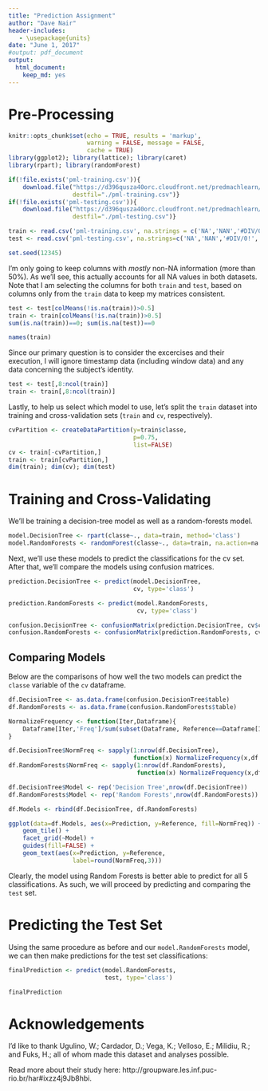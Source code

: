 ```yaml
---
title: "Prediction Assignment"
author: "Dave Nair"
header-includes:
   - \usepackage{units}
date: "June 1, 2017"
#output: pdf_document
output:
  html_document:
    keep_md: yes
---
```


# Pre-Processing

```r
knitr::opts_chunk$set(echo = TRUE, results = 'markup',
                      warning = FALSE, message = FALSE,
                      cache = TRUE)
library(ggplot2); library(lattice); library(caret)
library(rpart); library(randomForest)

if(!file.exists('pml-training.csv')){
    download.file("https://d396qusza40orc.cloudfront.net/predmachlearn/pml-training.csv",
                  destfil="./pml-training.csv")}
if(!file.exists('pml-testing.csv')){
    download.file("https://d396qusza40orc.cloudfront.net/predmachlearn/pml-testing.csv",
                  destfil="./pml-testing.csv")}

train <- read.csv('pml-training.csv', na.strings = c('NA','NAN','#DIV/0!','NaN',''))
test <- read.csv('pml-testing.csv', na.strings=c('NA','NAN','#DIV/0!','NaN',''))

set.seed(12345)
```

I'm only going to keep columns with *mostly* non-NA information (more than 50%). As we'll see, this actually accounts for all NA values in both datasets. Note that I am selecting the columns for both `train` and `test`, based on columns only from the `train` data to keep my matrices consistent. 

```r
test <- test[colMeans(!is.na(train))>0.5]
train <- train[colMeans(!is.na(train))>0.5]
sum(is.na(train))==0; sum(is.na(test))==0

names(train)
```

Since our primary question is to consider the excercises and their execution, I will ignore timestamp data (including window data) and any data concerning the subject's identity.

```r
test <- test[,8:ncol(train)]
train <- train[,8:ncol(train)]
```

Lastly, to help us select which model to use, let's split the `train` dataset into training and cross-validation sets (`train` and `cv`, respectively).

```r
cvPartition <- createDataPartition(y=train$classe,
                                   p=0.75,
                                   list=FALSE)
cv <- train[-cvPartition,]
train <- train[cvPartition,]
dim(train); dim(cv); dim(test)
```

# Training and Cross-Validating

We'll be training a decision-tree model as well as a random-forests model.

```r
model.DecisionTree <- rpart(classe~., data=train, method='class')
model.RandomForests <- randomForest(classe~., data=train, na.action=na.omit)
```

Next, we'll use these models to predict the classifications for the cv set. After that, we'll compare the models using confusion matrices.

```r
prediction.DecisionTree <- predict(model.DecisionTree,
                                   cv, type='class')

prediction.RandomForests <- predict(model.RandomForests,
                                    cv, type='class')

confusion.DecisionTree <- confusionMatrix(prediction.DecisionTree, cv$classe)
confusion.RandomForests <- confusionMatrix(prediction.RandomForests, cv$classe)
```

## Comparing Models

Below are the comparisons of how well the two models can predict the `classe` variable of the `cv` dataframe.

```r
df.DecisionTree <- as.data.frame(confusion.DecisionTree$table)
df.RandomForests <- as.data.frame(confusion.RandomForests$table)

NormalizeFrequency <- function(Iter,Dataframe){
    Dataframe[Iter,'Freq']/sum(subset(Dataframe, Reference==Dataframe[Iter,'Reference'])$Freq)
}

df.DecisionTree$NormFreq <- sapply(1:nrow(df.DecisionTree), 
                                   function(x) NormalizeFrequency(x,df.DecisionTree))
df.RandomForests$NormFreq <- sapply(1:nrow(df.RandomForests), 
                                    function(x) NormalizeFrequency(x,df.RandomForests))

df.DecisionTree$Model <- rep('Decision Tree',nrow(df.DecisionTree))
df.RandomForests$Model <- rep('Random Forests',nrow(df.RandomForests))

df.Models <- rbind(df.DecisionTree, df.RandomForests)

ggplot(data=df.Models, aes(x=Prediction, y=Reference, fill=NormFreq)) + 
    geom_tile() + 
    facet_grid(~Model) +
    guides(fill=FALSE) +
    geom_text(aes(x=Prediction, y=Reference,
                  label=round(NormFreq,3)))
```

Clearly, the model using Random Forests is better able to predict for all 5 classifications. As such, we will proceed by predicting and comparing the `test` set.

# Predicting the Test Set

Using the same procedure as before and our `model.RandomForests` model, we can then make predictions for the test set classifications:

```r
finalPrediction <- predict(model.RandomForests, 
                           test, type='class')

finalPrediction
```

# Acknowledgements

I'd like to thank Ugulino, W.; Cardador, D.; Vega, K.; Velloso, E.; Milidiu, R.; and Fuks, H.; all of whom made this dataset and analyses possible.

Read more about their study here: http://groupware.les.inf.puc-rio.br/har#ixzz4j9Jb8hbi.